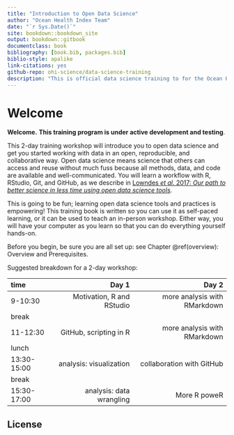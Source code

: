 ```yaml
--- 
title: "Introduction to Open Data Science"
author: "Ocean Health Index Team"
date: "`r Sys.Date()`"
site: bookdown::bookdown_site
output: bookdown::gitbook
documentclass: book
bibliography: [book.bib, packages.bib]
biblio-style: apalike
link-citations: yes
github-repo: ohi-science/data-science-training
description: "This is official data science training to for the Ocean Health Index. "
---
```


# Welcome {#welcome}

**Welcome.**   **This training program is under active development and testing**.

This 2-day training workshop will introduce you to open data science and get you started working with data in an open, reproducible, and collaborative way. Open data science means science that others can access and reuse without much fuss because all methods, data, and code are available and well-communicated. You will learn a workflow with R, RStudio, Git, and GitHub, as we describe in [Lowndes *et al.* 2017: *Our path to better science in less time using open data science tools*](https://www.nature.com/articles/s41559-017-0160).

This is going to be fun; learning open data science tools and practices is empowering! This training book is written so you can use it as self-paced learning, or it can be used to teach an in-person workshop. Either way, you will have your computer as you learn so that you can do everything yourself hands-on. 

Before you begin, be sure you are all set up: see  Chapter \@ref(overview): Overview and Prerequisites. 

Suggested breakdown for a 2-day workshop: 

|time       |      Day 1|      Day 2|
|:----------|----------:|----------:|
|9-10:30    |  Motivation, R and RStudio|  more analysis with RMarkdown|
|break      |  | |
|11-12:30   | GitHub, scripting in R|  more analysis with RMarkdown|
|lunch      |  ||
|13:30-15:00 |  analysis: visualization| collaboration with GitHub|
|break      |  |  |
|15:30-17:00 |  analysis: data wrangling|  More R poweR|


## License 
<!---TODO--->